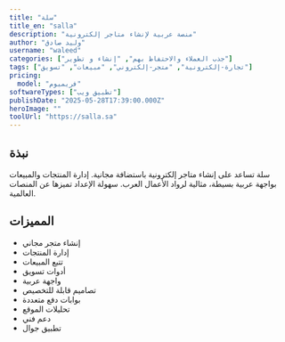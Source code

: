 ```yaml
---
title: "سلة"
title_en: "salla"
description: "منصة عربية لإنشاء متاجر إلكترونية"
author: "وليد صادق"
username: "waleed"
categories: ["جذب العملاء والاحتفاظ بهم", "إنشاء و تطوير"]
tags: ["تجارة-إلكترونية", "متجر-إلكتروني", "مبيعات", "تسويق"]
pricing:
  model: "فريميوم"
softwareTypes: ["تطبيق ويب"]
publishDate: "2025-05-28T17:39:00.000Z"
heroImage: ""
toolUrl: "https://salla.sa"
---
```

## نبذة
سلة تساعد على إنشاء متاجر إلكترونية باستضافة مجانية. إدارة المنتجات والمبيعات بواجهة عربية بسيطة، مثالية لرواد الأعمال العرب. سهولة الإعداد تميزها عن المنصات العالمية.

## المميزات
- إنشاء متجر مجاني
- إدارة المنتجات
- تتبع المبيعات
- أدوات تسويق
- واجهة عربية
- تصاميم قابلة للتخصيص
- بوابات دفع متعددة
- تحليلات الموقع
- دعم فني
- تطبيق جوال
